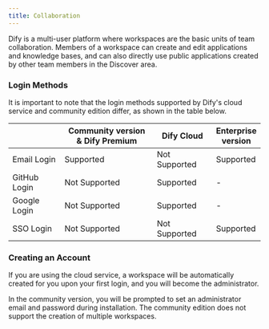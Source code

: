 ```yaml
---
title: Collaboration
---
```



Dify is a multi-user platform where workspaces are the basic units of team collaboration. Members of a workspace can create and edit applications and knowledge bases, and can also directly use public applications created by other team members in the Discover area.

### Login Methods

It is important to note that the login methods supported by Dify's cloud service and community edition differ, as shown in the table below.

<table><thead><tr><th width="146"></th><th width="299">Community version & Dify Premium</th><th width="141">Dify Cloud</th><th>Enterprise version</th></tr></thead><tbody><tr><td>Email Login</td><td>Supported</td><td>Not Supported</td><td>Supported</td></tr><tr><td>GitHub Login</td><td>Not Supported</td><td>Supported</td><td>-</td></tr><tr><td>Google Login</td><td>Not Supported</td><td>Supported</td><td>-</td></tr><tr><td>SSO Login</td><td>Not Supported</td><td>Not Supported</td><td>Supported</td></tr></tbody></table>

### Creating an Account

If you are using the cloud service, a workspace will be automatically created for you upon your first login, and you will become the administrator.

In the community version, you will be prompted to set an administrator email and password during installation. The community edition does not support the creation of multiple workspaces.
